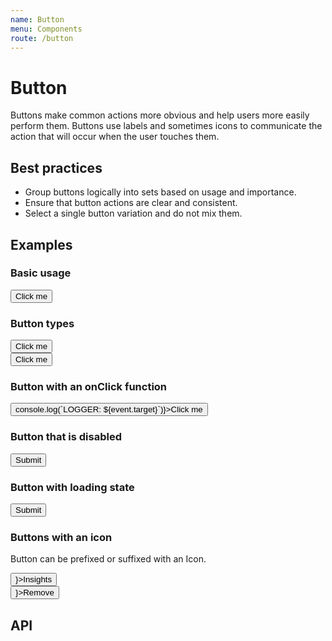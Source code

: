 ```yaml
---
name: Button
menu: Components
route: /button
---
```



# Button

Buttons make common actions more obvious and help users more easily perform them. Buttons use labels and sometimes icons to communicate the action that will occur when the user touches them.

## Best practices

- Group buttons logically into sets based on usage and importance.
- Ensure that button actions are clear and consistent.
- Select a single button variation and do not mix them.

## Examples

### Basic usage

<Playground>
  <Button>Click me</Button>
</Playground>

### Button types

<Playground>
  <Button type="primary">Click me</Button>
  <br />
  <Button type="secondary">Click me</Button>
</Playground>

### Button with an onClick function

<Playground>
  <Button onClick={(event) => console.log(`LOGGER: ${event.target}`)}>Click me</Button>
</Playground>

### Button that is disabled

<Playground>
  <Button isDisabled>Submit</Button>
</Playground>

### Button with loading state

<Playground>
  <Button isLoading>Submit</Button>
</Playground>

### Buttons with an icon

Button can be prefixed or suffixed with an Icon.

<Playground>
  <Button suffixIcon={<Activity />}>Insights</Button>
  <br />
  <Button prefixIcon={<Trash2 />}>Remove</Button>
</Playground>

## API

<Props of={Button} />
